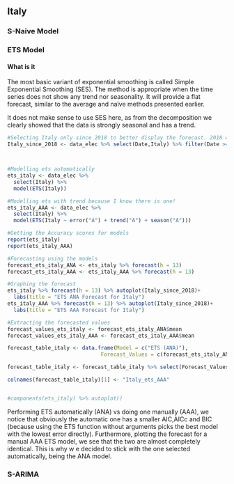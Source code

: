 
## Italy 

### S-Naive Model









### ETS Model 

#### What is it

The most basic variant of exponential smoothing is called Simple Exponential Smoothing (SES). The method is appropriate when the time series does not show any trend nor seasonality. It will provide a flat forecast, similar to the average and naïve methods presented earlier.

It does not make sense to use SES here, as from the decomposition we clearly showed that the data is strongly seasonal and has a trend.

```r
#Selecting Italy only since 2018 to better display the forecast. 2018 will both show the trend BEFORE covid + improve display 
Italy_since_2018 <- data_elec %>% select(Date,Italy) %>% filter(Date >= as.Date("2018-01-01"))



#Modelling ets automatically
ets_italy <- data_elec %>%
  select(Italy) %>%
  model(ETS(Italy))

#Modelling ets with trend because I know there is one! 
ets_italy_AAA <- data_elec %>%
  select(Italy) %>%
  model(ETS(Italy ~ error("A") + trend("A") + season("A")))

#Getting the Accuracy scores for models
report(ets_italy)
report(ets_italy_AAA)

#Forecasting using the models
forecast_ets_italy_ANA <- ets_italy %>% forecast(h = 13)
forecast_ets_italy_AAA <- ets_italy_AAA %>% forecast(h = 13)

#Graphing the forecast
ets_italy %>% forecast(h = 13) %>% autoplot(Italy_since_2018)+
  labs(title = "ETS ANA Forecast for Italy")
ets_italy_AAA %>% forecast(h = 13) %>% autoplot(Italy_since_2018)+
  labs(title = "ETS AAA Forecast for Italy")

#Extracting the forecasted values
forecast_values_ets_italy <- forecast_ets_italy_ANA$mean
forecast_values_ets_italy_AAA <- forecast_ets_italy_AAA$mean

forecast_table_italy <- data.frame(Model = c("ETS (ANA)"),
                              Forecast_Values = c(forecast_ets_italy_ANA))

forecast_table_italy <- forecast_table_italy %>% select(Forecast_Values..mean)

colnames(forecast_table_italy)[1] <- "Italy_ets_AAA"


#components(ets_italy) %>% autoplot()
```

Performing ETS automatically (ANA) vs doing one manually (AAA), we notice that obviously the automatic one has a smaller AIC,AICc and BIC (because using the ETS function without arguments picks the best model with the lowest error directly). Furthermore, plotting the forecast for a manual AAA ETS model, we see that the two are almost completely identical. This is why w   e decided to stick with the one selected automatically, being the ANA model. 



### S-ARIMA


